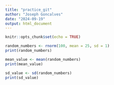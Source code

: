 ```yaml
---
title: "practice_git"
author: "Joseph Goncalves"
date: "2024-09-19"
output: html_document
---
```


```r
knitr::opts_chunk$set(echo = TRUE)
```

```r
random_numbers <- rnorm(100, mean = 25, sd = 1)
print(random_numbers)
```

```r
mean_value <- mean(random_numbers)
print(mean_value)
```

```r
sd_value <- sd(random_numbers)
print(sd_value)
```


